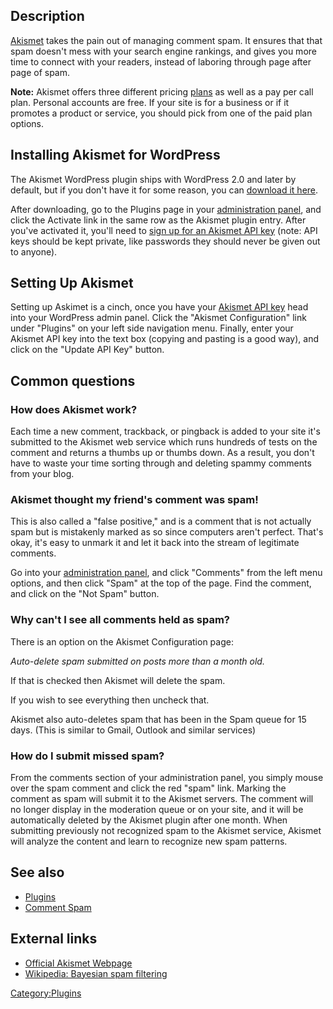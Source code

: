 {{Languages|
{{en|Plugins/Akismet}}
{{pt-br|Akismet}}
{{ja|プラグイン/Akismet}}
}}

== Description ==

[https://akismet.com/get/ Akismet] takes the pain out of managing comment spam. It ensures that that spam doesn't mess with your search engine rankings, and gives you more time to connect with your readers, instead of laboring through page after page of spam.

'''Note:''' Akismet offers three different pricing [http://akismet.com/plans/ plans] as well as a pay per call plan. Personal accounts are free. If your site is for a business or if it promotes a product or service, you should pick from one of the paid plan options.

== Installing Akismet for WordPress ==

The Akismet WordPress plugin ships with WordPress 2.0 and later by default, but if you don't have it for some reason, you can [http://akismet.com/download/ download it here].

After downloading, go to the Plugins page in your [[Administration Panels|administration panel]], and click the Activate link in the same row as the Akismet plugin entry. After you've activated it, you'll need to [https://akismet.com/get/ sign up for an Akismet API key] (note: API keys should be kept private, like passwords they should never be given out to anyone).

== Setting Up Akismet ==

Setting up Askimet is a cinch, once you have your [https://akismet.com/get/ Akismet API key] head into your WordPress admin panel. Click the "Akismet Configuration" link under "Plugins" on your left side navigation menu. Finally, enter your Akismet API key into the text box (copying and pasting is a good way), and click on the "Update API Key" button.

== Common questions ==


=== How does Akismet work? ===

Each time a new comment, trackback, or pingback is added to your site it's submitted to the Akismet web service which runs hundreds of tests on the comment and returns a thumbs up or thumbs down. As a result, you don't have to waste your time sorting through and deleting spammy comments from your blog.

=== Akismet thought my friend's comment was spam! ===

This is also called a "false positive," and is a comment that is not actually spam but is mistakenly marked as so since computers aren't perfect. That's okay, it's easy to unmark it and let it back into the stream of legitimate comments.

Go into your [[Administration Panels|administration panel]], and click "Comments" from the left menu options, and then click "Spam" at the top of the page.  Find the comment, and click on the "Not Spam" button. 

===Why can't I see all comments held as spam?===

There is an option on the Akismet Configuration page:

''Auto-delete spam submitted on posts more than a month old.''

If that is checked then Akismet will delete the spam.

If you wish to see everything then uncheck that.

Akismet also auto-deletes spam that has been in the Spam queue for 15 days. (This is similar to Gmail, Outlook and similar services)

===How do I submit missed spam?===

From the comments section of your administration panel, you simply mouse over the spam comment and click the red "spam" link. Marking the comment as spam will submit it to the Akismet servers. The comment will no longer display in the moderation queue or on your site, and it will be automatically deleted by the Akismet plugin after one month. When submitting previously not recognized spam to the Akismet service, Akismet will analyze the content and learn to recognize new spam patterns.

== See also ==

* [[Plugins]]
* [[Comment_Spam|Comment Spam]]

== External links ==

* [http://akismet.com/ Official Akismet Webpage]
* [http://en.wikipedia.org/wiki/Bayesian_spam_filtering Wikipedia: Bayesian spam filtering]

[[Category:Plugins]]